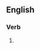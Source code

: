 ==English==

===Verb===
{{head|en|verb form}}

# {{lb|en|British}} {{present participle of|en|sensationalise|nocat=1}}